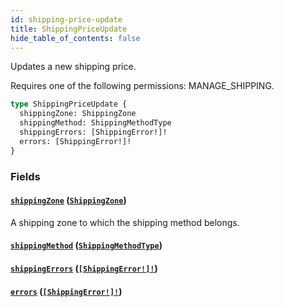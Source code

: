 ```yaml
---
id: shipping-price-update
title: ShippingPriceUpdate
hide_table_of_contents: false
---
```


Updates a new shipping price.

Requires one of the following permissions: MANAGE_SHIPPING.

```graphql
type ShippingPriceUpdate {
  shippingZone: ShippingZone
  shippingMethod: ShippingMethodType
  shippingErrors: [ShippingError!]!
  errors: [ShippingError!]!
}
```

### Fields

#### [`shippingZone`](#) ([`ShippingZone`](../../../developer/api-reference/objects/shipping-zone))

A shipping zone to which the shipping method belongs.

#### [`shippingMethod`](#) ([`ShippingMethodType`](../../../developer/api-reference/objects/shipping-method-type))

#### [`shippingErrors`](#) ([`[ShippingError!]!`](../../../developer/api-reference/objects/shipping-error))

#### [`errors`](#) ([`[ShippingError!]!`](../../../developer/api-reference/objects/shipping-error))

